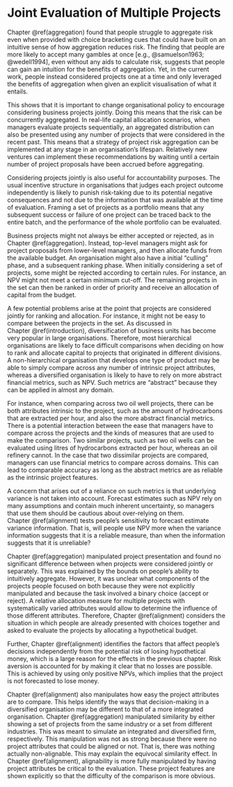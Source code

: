 # Joint Evaluation of Multiple Projects {#interstitial-1}

Chapter \@ref(aggregation) found that people struggle to aggregate risk even
when provided with choice bracketing cues that could have built on an intuitive
sense of how aggregation reduces risk. The finding that people are more likely
to accept many gambles at once [e.g., @samuelson1963; @wedell1994], even without
any aids to calculate risk, suggests that people can gain an intuition for the
benefits of aggregation. Yet, in the current work, people instead considered
projects one at a time and only leveraged the benefits of aggregation when given
an explicit visualisation of what it entails.

This shows that it is important to change organisational policy to encourage
considering business projects jointly. Doing this means that the risk can be
concurrently aggregated. In real-life capital allocation scenarios, when
managers evaluate projects sequentially, an aggregated distribution can also be
presented using any number of projects that were considered in the recent past.
This means that a strategy of project risk aggregation can be implemented at any
stage in an organisation's lifespan. Relatively new ventures can implement these
recommendations by waiting until a certain number of project proposals have been
accrued before aggregating.

Considering projects jointly is also useful for accountability purposes. The
usual incentive structure in organisations that judges each project outcome
independently is likely to punish risk-taking due to its potential negative
consequences and not due to the information that was available at the time of
evaluation. Framing a set of projects as a portfolio means that any subsequent
success or failure of one project can be traced back to the entire batch, and
the performance of the whole portfolio can be evaluated.

Business projects might not always be either accepted or rejected, as in
Chapter \@ref(aggregation). Instead, top-level managers might ask for project
proposals from lower-level managers, and then allocate funds from the available
budget. An organisation might also have a initial "culling" phase, and a
subsequent ranking phase. When initially considering a set of projects, some
might be rejected according to certain rules. For instance, an NPV might not
meet a certain minimum cut-off. The remaining projects in the set can then be
ranked in order of priority and receive an allocation of capital from the
budget.

A few potential problems arise at the point that projects are considered jointly
for ranking and allocation. For instance, it might not be easy to compare
between the projects in the set. As discussed in Chapter \@ref(introduction),
diversification of business units has become very popular in large
organisations. Therefore, most hierarchical organisations are likely to face
difficult comparisons when deciding on how to rank and allocate capital to
projects that originated in different divisions. A non-hierarchical organisation
that develops one type of product may be able to simply compare across any
number of intrinsic project attributes, whereas a diversified organisation is
likely to have to rely on more abstract financial metrics, such as NPV. Such
metrics are "abstract" because they can be applied in almost any domain.
 
For instance, when comparing across two oil well projects, there can be both
attributes intrinsic to the project, such as the amount of hydrocarbons that are
extracted per hour, and also the more abstract financial metrics. There is a
potential interaction between the ease that managers have to compare across the
projects and the kinds of measures that are used to make the comparison. Two
similar projects, such as two oil wells can be evaluated using litres of
hydrocarbons extracted per hour, whereas an oil refinery cannot. In the case
that two dissimilar projects are compared, managers can use financial metrics to
compare across domains. This can lead to comparable accuracy as long as the
abstract metrics are as reliable as the intrinsic project features.

A concern that arises out of a reliance on such metrics is that underlying
variance is not taken into account. Forecast estimates such as NPV rely on many
assumptions and contain much inherent uncertainty, so managers that use them
should be cautious about over-relying on them. Chapter \@ref(alignment) tests
people's sensitivity to forecast estimate variance information. That is, will
people use NPV more when the variance information suggests that it is a reliable
measure, than when the information suggests that it is unreliable?

Chapter \@ref(aggregation) manipulated project presentation and found no
significant difference between when projects were considered jointly or
separately. This was explained by the bounds on people's ability to intuitively
aggregate. However, it was unclear what components of the projects people
focused on both because they were not explicitly manipulated and because the
task involved a binary choice (accept or reject). A relative allocation measure
for multiple projects with systematically varied attributes would allow to
determine the influence of those different attributes. Therefore,
Chapter \@ref(alignment) considers the situation in which people are already
presented with choices together and asked to evaluate the projects by allocating
a hypothetical budget.

Further, Chapter \@ref(alignment) identifies the factors that affect people's
decisions independently from the potential risk of losing hypothetical money,
which is a large reason for the effects in the previous chapter. Risk aversion
is accounted for by making it clear that no losses are possible. This is
achieved by using only positive NPVs, which implies that the project is not
forecasted to lose money.

Chapter \@ref(alignment) also manipulates how easy the project attributes are to
compare. This helps identify the ways that decision-making in a diversified
organisation may be different to that of a more integrated organisation.
Chapter \@ref(aggregation) manipulated similarity by either showing a set of
projects from the same industry or a set from different industries. This was
meant to simulate an integrated and diversified firm, respectively. This
manipulation was not as strong because there were no project attributes that
could be aligned or not. That is, there was nothing actually non-alignable. This
may explain the equivocal similarity effect. In Chapter \@ref(alignment),
alignability is more fully manipulated by having project attributes be critical
to the evaluation. These project features are shown explicitly so that the
difficulty of the comparison is more obvious.

